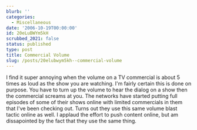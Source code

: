 ```yaml
---
blurb: ''
categories:
  - Miscellaneous
date: '2006-10-19T00:00:00'
id: 20eLuBWYm5kH
scrubbed_2021: false
status: published
type: post
title: Commercial Volume
slug: /posts/20elubwym5kh--commercial-volume
---
```


I find it super annoying when the volume on a TV commercial is
about 5 times as loud as the show you are watching. I'm fairly
certain this is done on purpose. You have to turn up the volume to
hear the dialog on a show then the commercial screams at you. The
networks have started putting full episodes of some of their shows
online with limited commercials in them that I've been checking
out. Turns out they use this same volume blast tactic online as
well. I applaud the effort to push content online, but am
dissapointed by the fact that they use the same thing.
